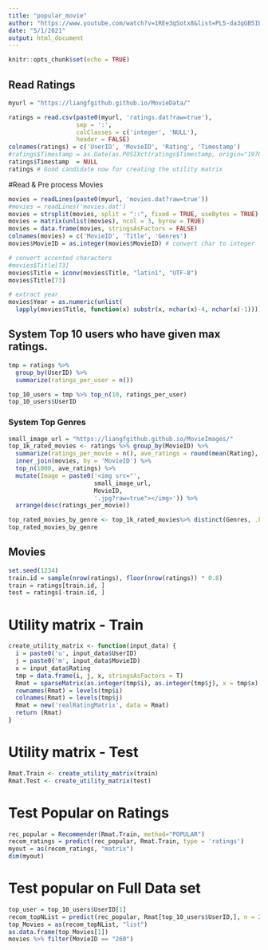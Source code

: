 ```yaml
---
title: "popular_movie"
author: "https://www.youtube.com/watch?v=1REe3qSotx8&list=PL5-da3qGB5IB-Xdpj_uXJpLGiRfv9UVXI"
date: "5/1/2021"
output: html_document
---
```


```r
knitr::opts_chunk$set(echo = TRUE)
```

## Read Ratings

```r
myurl = "https://liangfgithub.github.io/MovieData/"

ratings = read.csv(paste0(myurl, 'ratings.dat?raw=true'), 
                   sep = ':',
                   colClasses = c('integer', 'NULL'), 
                   header = FALSE)
colnames(ratings) = c('UserID', 'MovieID', 'Rating', 'Timestamp')
#ratings$Timestamp = as.Date(as.POSIXct(ratings$Timestamp, origin="1970-01-01"))
ratings$Timestamp  = NULL
ratings # Good candidate now for creating the utility matrix
```

#Read & Pre process Movies
```r

movies = readLines(paste0(myurl, 'movies.dat?raw=true'))
#movies = readLines('movies.dat')
movies = strsplit(movies, split = "::", fixed = TRUE, useBytes = TRUE)
movies = matrix(unlist(movies), ncol = 3, byrow = TRUE)
movies = data.frame(movies, stringsAsFactors = FALSE)
colnames(movies) = c('MovieID', 'Title', 'Genres')
movies$MovieID = as.integer(movies$MovieID) # convert char to integer

# convert accented characters
#movies$Title[73]
movies$Title = iconv(movies$Title, "latin1", "UTF-8")
movies$Title[73]

# extract year
movies$Year = as.numeric(unlist(
  lapply(movies$Title, function(x) substr(x, nchar(x)-4, nchar(x)-1))))
```


## System  Top 10 users who have given max ratings.
```r
tmp = ratings %>% 
  group_by(UserID) %>% 
  summarize(ratings_per_user = n())

top_10_users = tmp %>% top_n(10, ratings_per_user)
top_10_users$UserID
```

### System Top Genres
```r
small_image_url = "https://liangfgithub.github.io/MovieImages/"
top_1k_rated_movies <- ratings %>% group_by(MovieID) %>% 
  summarize(ratings_per_movie = n(), ave_ratings = round(mean(Rating), dig=3)) %>%
  inner_join(movies, by = 'MovieID') %>%
  top_n(1000, ave_ratings) %>%
  mutate(Image = paste0('<img src="', 
                        small_image_url, 
                        MovieID, 
                        '.jpg?raw=true"></img>')) %>%
  arrange(desc(ratings_per_movie))

top_rated_movies_by_genre <- top_1k_rated_movies%>% distinct(Genres, .keep_all = T)
top_rated_movies_by_genre

```



## Movies
```r
set.seed(1234)
train.id = sample(nrow(ratings), floor(nrow(ratings)) * 0.8)
train = ratings[train.id, ]
test = ratings[-train.id, ]
```

# Utility matrix - Train
```r

create_utility_matrix <- function(input_data) {
  i = paste0('u', input_data$UserID)
  j = paste0('m', input_data$MovieID)
  x = input_data$Rating
  tmp = data.frame(i, j, x, stringsAsFactors = T)
  Rmat = sparseMatrix(as.integer(tmp$i), as.integer(tmp$j), x = tmp$x)
  rownames(Rmat) = levels(tmp$i)
  colnames(Rmat) = levels(tmp$j)
  Rmat = new('realRatingMatrix', data = Rmat)
  return (Rmat)
}

```

# Utility matrix - Test
```r
Rmat.Train <- create_utility_matrix(train)
Rmat.Test <- create_utility_matrix(test)
```

# Test Popular on Ratings
```r
rec_popular = Recommender(Rmat.Train, method="POPULAR")
recom_ratings = predict(rec_popular, Rmat.Train, type = 'ratings')
myout = as(recom_ratings, "matrix")
dim(myout)
```

# Test popular on Full Data set
```r
top_user = top_10_users$UserID[1]
recom_topNList = predict(rec_popular, Rmat[top_10_users$UserID,], n = 20, type = 'topNList')
top_Movies = as(recom_topNList, "list")
as.data.frame(top_Movies[1])
movies %>% filter(MovieID == "260")
```

